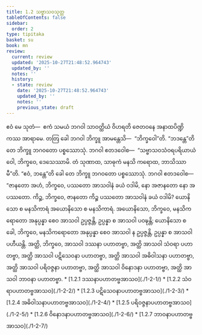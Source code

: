 ```yaml
---
title: 1.2 သဗ္ဗာသဝသုတ္တ
tableOfContents: false
sidebar:
  order: 2
type: tipitaka
basket: su
book: mn
review:
  current: review
  updated: '2025-10-27T21:48:52.964743'
  updated_by: ''
  notes: ''
  history:
  - state: review
    date: '2025-10-27T21:48:52.964743'
    updated_by: ''
    notes: ''
    previous_state: draft
---
```



<ReviewStatus review={frontmatter.review} showDetails={true} />

<HypothesisAnnotation frontmatter={frontmatter} />

<DynamicBreadcrumb />

<Division number="14" book="mn" e="ch" v="24" p="43">

<Paragraph number="51" book="mn">
ဧဝံ မေ သုတံ—  ဧကံ သမယံ ဘဂဝါ သာဝတ္ထိယံ ဝိဟရတိ ဇေတဝနေ အနာထပိဏ္ဍိကဿ အာရာမေ. တတြ ခေါ ဘဂဝါ ဘိက္ခူ အာမန္တေသိ—  “ဘိက္ခဝေါ”တိ. “ဘဒန္တေ”တိ တေ ဘိက္ခူ ဘဂဝတော ပစ္စဿောသုံ. ဘဂဝါ ဧတဒဝေါစ—  “သဗ္ဗာသဝသံဝရပရိယာယံ ဝေါ, ဘိက္ခဝေ, ဒေသေဿာမိ. တံ သုဏာထ, သာဓုကံ မနသိ ကရောထ, ဘာသိဿာမီ”တိ. “ဧဝံ, ဘန္တေ”တိ ခေါ တေ ဘိက္ခူ ဘဂဝတော ပစ္စဿောသုံ. ဘဂဝါ ဧတဒဝေါစ—


</Paragraph>

</Division>
<Division number="15" book="mn" e="ch" v="24" p="47">

<Paragraph number="52" book="mn">
“ဇာနတော အဟံ, ဘိက္ခဝေ, ပဿတော အာသဝါနံ ခယံ ဝဒါမိ, နော အဇာနတော နော အပဿတော. ကိဉ္စ, ဘိက္ခဝေ, ဇာနတော ကိဉ္စ ပဿတော အာသဝါနံ ခယံ ဝဒါမိ? ယောနိသော စ မနသိကာရံ အယောနိသော စ မနသိကာရံ. အယောနိသော, ဘိက္ခဝေ, မနသိကရောတော အနုပ္ပန္နာ စေဝ အာသဝါ ဥပ္ပဇ္ဇန္တိ, ဥပ္ပန္နာ စ အာသဝါ ပဝဍ္ဎန္တိ; ယောနိသော စ ခေါ, ဘိက္ခဝေ, မနသိကရောတော အနုပ္ပန္နာ စေဝ အာသဝါ န ဥပ္ပဇ္ဇန္တိ, ဥပ္ပန္နာ စ အာသဝါ ပဟီယန္တိ.


</Paragraph>

</Division>
<Division number="16" book="mn" e="ch" v="24" p="48">

<Paragraph number="53" book="mn">
အတ္ထိ, ဘိက္ခဝေ, အာသဝါ ဒဿနာ ပဟာတဗ္ဗာ, အတ္ထိ အာသဝါ သံဝရာ ပဟာတဗ္ဗာ, အတ္ထိ အာသဝါ ပဋိသေဝနာ ပဟာတဗ္ဗာ, အတ္ထိ အာသဝါ အဓိဝါသနာ ပဟာတဗ္ဗာ, အတ္ထိ အာသဝါ ပရိဝဇ္ဇနာ ပဟာတဗ္ဗာ, အတ္ထိ အာသဝါ ဝိနောဒနာ ပဟာတဗ္ဗာ, အတ္ထိ အာသဝါ ဘာဝနာ ပဟာတဗ္ဗာ.

</Paragraph>
</Division>

<TableOfContents book="mn" section="1.2">
* [1.2.1 ဒဿနာပဟာတဗ္ဗအာသဝ](./1-2-1/)
* [1.2.2 သံဝရာပဟာတဗ္ဗအာသဝ](./1-2-2/)
* [1.2.3 ပဋိသေဝနာပဟာတဗ္ဗအာသဝ](./1-2-3/)
* [1.2.4 အဓိဝါသနာပဟာတဗ္ဗအာသဝ](./1-2-4/)
* [1.2.5 ပရိဝဇ္ဇနာပဟာတဗ္ဗအာသဝ](./1-2-5/)
* [1.2.6 ဝိနောဒနာပဟာတဗ္ဗအာသဝ](./1-2-6/)
* [1.2.7 ဘာဝနာပဟာတဗ္ဗအာသဝ](./1-2-7/)
</TableOfContents>
